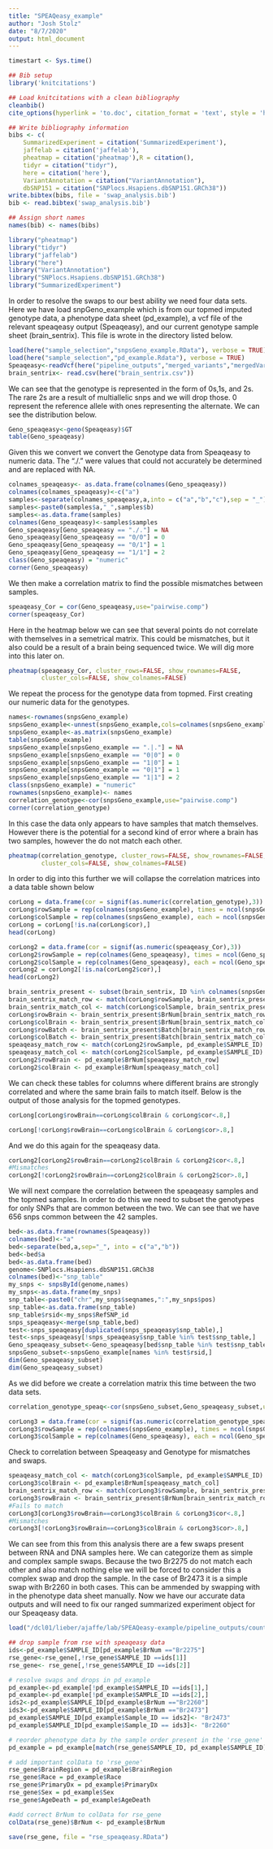 ```yaml
---
title: "SPEAQeasy_example"
author: "Josh Stolz"
date: "8/7/2020"
output: html_document
---
```



```r
timestart <- Sys.time()

## Bib setup
library('knitcitations')

## Load knitcitations with a clean bibliography
cleanbib()
cite_options(hyperlink = 'to.doc', citation_format = 'text', style = 'html')

## Write bibliography information
bibs <- c(
    SummarizedExperiment = citation('SummarizedExperiment'),
    jaffelab = citation('jaffelab'),
    pheatmap = citation('pheatmap'),R = citation(),
    tidyr = citation("tidyr"),
    here = citation('here'),
    VariantAnnotation = citation("VariantAnnotation"),
    dbSNP151 = citation("SNPlocs.Hsapiens.dbSNP151.GRCh38"))
write.bibtex(bibs, file = 'swap_analysis.bib')
bib <- read.bibtex('swap_analysis.bib')

## Assign short names
names(bib) <- names(bibs)
```

```r
library("pheatmap")
library("tidyr")
library("jaffelab")
library("here")
library("VariantAnnotation")
library("SNPlocs.Hsapiens.dbSNP151.GRCh38")
library("SummarizedExperiment")
```


In order to resolve the swaps to our best ability we need four data sets. Here we have load snpGeno_example which is from our topmed imputed genotype data, a phenotype data sheet (pd_example), a vcf file of the relevant speaqeasy output (Speaqeasy), and our current genotype sample sheet (brain_sentrix). This file is wrote in the directory listed below.

```r
load(here("sample_selection","snpsGeno_example.RData"), verbose = TRUE)
load(here("sample_selection","pd_example.Rdata"), verbose = TRUE)
Speaqeasy<-readVcf(here("pipeline_outputs","merged_variants","mergedVariants.vcf.gz"),genome="hg38")
brain_sentrix<- read.csv(here("brain_sentrix.csv"))

```
We can see that the genotype is represented in the form of 0s,1s, and 2s. The rare 2s are a result of multiallelic snps and we will drop those. 0 represent the reference allele with ones representing the alternate. We can see the distribution below.
```r
Geno_speaqeasy<-geno(Speaqeasy)$GT
table(Geno_speaqeasy)
```

Given this we convert we convert the Genotype data from Speaqeasy to numeric data. The "./." were values that could not accurately be determined and are replaced with NA.
```r
colnames_speaqeasy<- as.data.frame(colnames(Geno_speaqeasy))
colnames(colnames_speaqeasy)<-c("a")
samples<-separate(colnames_speaqeasy,a,into = c("a","b","c"),sep = "_")
samples<-paste0(samples$a,"_",samples$b)
samples<-as.data.frame(samples)
colnames(Geno_speaqeasy)<-samples$samples
Geno_speaqeasy[Geno_speaqeasy == "./."] = NA
Geno_speaqeasy[Geno_speaqeasy == "0/0"] = 0
Geno_speaqeasy[Geno_speaqeasy == "0/1"] = 1
Geno_speaqeasy[Geno_speaqeasy == "1/1"] = 2
class(Geno_speaqeasy) = "numeric"
corner(Geno_speaqeasy)
```
We then make a correlation matrix to find the possible mismatches between samples.
```r
speaqeasy_Cor = cor(Geno_speaqeasy,use="pairwise.comp")
corner(speaqeasy_Cor)
```

Here in the heatmap below we can see that several points do not correlate with themselves in a semetrical matrix. This could be mismatches, but it also could be a result of a brain being sequenced twice. We will dig more into this later on.
```r
pheatmap(speaqeasy_Cor, cluster_rows=FALSE, show_rownames=FALSE,
         cluster_cols=FALSE, show_colnames=FALSE)
```



We repeat the process for the genotype data from topmed. First creating our numeric data for the genotypes.
```r
names<-rownames(snpsGeno_example)
snpsGeno_example<-unnest(snpsGeno_example,cols=colnames(snpsGeno_example))
snpsGeno_example<-as.matrix(snpsGeno_example)
table(snpsGeno_example)
snpsGeno_example[snpsGeno_example == ".|."] = NA
snpsGeno_example[snpsGeno_example == "0|0"] = 0
snpsGeno_example[snpsGeno_example == "1|0"] = 1
snpsGeno_example[snpsGeno_example == "0|1"] = 1
snpsGeno_example[snpsGeno_example == "1|1"] = 2
class(snpsGeno_example) = "numeric"
rownames(snpsGeno_example)<- names
correlation_genotype<-cor(snpsGeno_example,use="pairwise.comp")
corner(correlation_genotype)
```

In this case the data only appears to have samples that match themselves. However there is the potential for a second kind of error where a brain has two samples, however the do not match each other. 
```r
pheatmap(correlation_genotype, cluster_rows=FALSE, show_rownames=FALSE,
         cluster_cols=FALSE, show_colnames=FALSE)
```

In order to dig into this further we will collapse the correlation matrices into a data table shown below
```r
corLong = data.frame(cor = signif(as.numeric(correlation_genotype),3))
corLong$rowSample = rep(colnames(snpsGeno_example), times = ncol(snpsGeno_example))
corLong$colSample = rep(colnames(snpsGeno_example), each = ncol(snpsGeno_example))
corLong = corLong[!is.na(corLong$cor),]
head(corLong)
```

```r
corLong2 = data.frame(cor = signif(as.numeric(speaqeasy_Cor),3))
corLong2$rowSample = rep(colnames(Geno_speaqeasy), times = ncol(Geno_speaqeasy))
corLong2$colSample = rep(colnames(Geno_speaqeasy), each = ncol(Geno_speaqeasy))
corLong2 = corLong2[!is.na(corLong2$cor),]
head(corLong2)
```

```r
brain_sentrix_present <- subset(brain_sentrix, ID %in% colnames(snpsGeno_example))
brain_sentrix_match_row <- match(corLong$rowSample, brain_sentrix_present$ID)
brain_sentrix_match_col <- match(corLong$colSample, brain_sentrix_present$ID)
corLong$rowBrain <- brain_sentrix_present$BrNum[brain_sentrix_match_row]
corLong$colBrain <- brain_sentrix_present$BrNum[brain_sentrix_match_col]
corLong$rowBatch <- brain_sentrix_present$Batch[brain_sentrix_match_row]
corLong$colBatch <- brain_sentrix_present$Batch[brain_sentrix_match_col]
speaqeasy_match_row <- match(corLong2$rowSample, pd_example$SAMPLE_ID)
speaqeasy_match_col <- match(corLong2$colSample, pd_example$SAMPLE_ID)
corLong2$rowBrain <- pd_example$BrNum[speaqeasy_match_row]
corLong2$colBrain <- pd_example$BrNum[speaqeasy_match_col]
```

We can check these tables for columns where different brains are strongly correlated and where the same brain fails to match itself. Below is the output of those analysis for the topmed genotypes.
```r
corLong[corLong$rowBrain==corLong$colBrain & corLong$cor<.8,]

corLong[!corLong$rowBrain==corLong$colBrain & corLong$cor>.8,]
```

And we do this again for the speaqeasy data.
```r
corLong2[corLong2$rowBrain==corLong2$colBrain & corLong2$cor<.8,]
#Mismatches
corLong2[!corLong2$rowBrain==corLong2$colBrain & corLong2$cor>.8,]
```
We will next compare the correlation between the speaqeasy samples and the topmed samples. In order to do this we need to subset the genotypes for only SNPs that are common between the two. We can see that we have 656 snps common between the 42 samples.
```r
bed<-as.data.frame(rownames(Speaqeasy))
colnames(bed)<-"a"
bed<-separate(bed,a,sep="_", into = c("a","b"))
bed<-bed$a
bed<-as.data.frame(bed)
genome<-SNPlocs.Hsapiens.dbSNP151.GRCh38
colnames(bed)<-"snp_table"
my_snps <- snpsById(genome,names)
my_snps<-as.data.frame(my_snps)
snp_table<-paste0("chr",my_snps$seqnames,":",my_snps$pos)
snp_table<-as.data.frame(snp_table)
snp_table$rsid<-my_snps$RefSNP_id
snps_speaqeasy<-merge(snp_table,bed)
test<-snps_speaqeasy[duplicated(snps_speaqeasy$snp_table),]
test<-snps_speaqeasy[!snps_speaqeasy$snp_table %in% test$snp_table,]
Geno_speaqeasy_subset<-Geno_speaqeasy[bed$snp_table %in% test$snp_table,]
snpsGeno_subset<-snpsGeno_example[names %in% test$rsid,]
dim(Geno_speaqeasy_subset)
dim(Geno_speaqeasy_subset)
```

As we did before we create a correlation matrix this time between the two data sets. 
```r
correlation_genotype_speaq<-cor(snpsGeno_subset,Geno_speaqeasy_subset,use="pairwise.comp")
```


```r
corLong3 = data.frame(cor = signif(as.numeric(correlation_genotype_speaq),3))
corLong3$rowSample = rep(colnames(snpsGeno_example), times = ncol(snpsGeno_example))
corLong3$colSample = rep(colnames(Geno_speaqeasy), each = ncol(Geno_speaqeasy))
```

Check to correlation between Speaqeasy and Genotype for mismatches and swaps.
```r
speaqeasy_match_col <- match(corLong3$colSample, pd_example$SAMPLE_ID)
corLong3$colBrain <- pd_example$BrNum[speaqeasy_match_col]
brain_sentrix_match_row <- match(corLong3$rowSample, brain_sentrix_present$ID)
corLong3$rowBrain <- brain_sentrix_present$BrNum[brain_sentrix_match_row]
#Fails to match 
corLong3[corLong3$rowBrain==corLong3$colBrain & corLong3$cor<.8,]
#Mismatches
corLong3[!corLong3$rowBrain==corLong3$colBrain & corLong3$cor>.8,]
```

We can see from this from this analysis there are a few swaps present between RNA and DNA samples here. We can categorize them as simple and complex sample swaps. Because the two Br2275 do not match each other and also match nothing else we will be forced to consider this a complex swap and drop the sample. In the case of Br2473 it is a simple swap with Br2260 in both cases. This can be ammended by swapping with in the phenotype data sheet manually. Now we have our accurate data outputs and will need to fix our ranged summarized experiment object for our Speaqeasy data.

```r
load("/dcl01/lieber/ajaffe/lab/SPEAQeasy-example/pipeline_outputs/count_objects/rse_gene_Jlab_experiment_n42.Rdata")

## drop sample from rse with speaqeasy data
ids<-pd_example$SAMPLE_ID[pd_example$BrNum =="Br2275"]
rse_gene<-rse_gene[,!rse_gene$SAMPLE_ID ==ids[1]]
rse_gene<- rse_gene[,!rse_gene$SAMPLE_ID ==ids[2]]

# resolve swaps and drops in pd_example
pd_example<-pd_example[!pd_example$SAMPLE_ID ==ids[1],]
pd_example<-pd_example[!pd_example$SAMPLE_ID ==ids[2],]
ids2<-pd_example$SAMPLE_ID[pd_example$BrNum =="Br2260"]
ids3<-pd_example$SAMPLE_ID[pd_example$BrNum =="Br2473"]
pd_example$SAMPLE_ID[pd_example$Sample_ID == ids2]<- "Br2473"
pd_example$SAMPLE_ID[pd_example$Sample_ID == ids3]<- "Br2260"

# reorder phenotype data by the sample order present in the 'rse_gene' object
pd_example = pd_example[match(rse_gene$SAMPLE_ID, pd_example$SAMPLE_ID),]

# add important colData to 'rse_gene'
rse_gene$BrainRegion = pd_example$BrainRegion
rse_gene$Race = pd_example$Race
rse_gene$PrimaryDx = pd_example$PrimaryDx
rse_gene$Sex = pd_example$Sex
rse_gene$AgeDeath = pd_example$AgeDeath

#add correct BrNum to colData for rse_gene
colData(rse_gene)$BrNum <- pd_example$BrNum

save(rse_gene, file = "rse_speaqeasy.RData")
```


